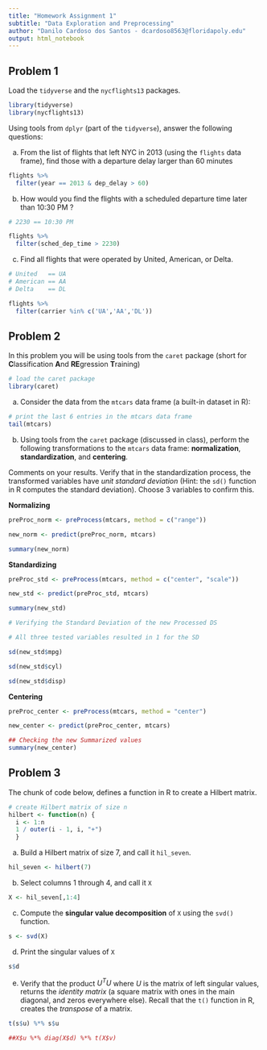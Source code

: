 ```yaml
---
title: "Homework Assignment 1"
subtitle: "Data Exploration and Preprocessing"
author: "Danilo Cardoso dos Santos - dcardoso8563@floridapoly.edu"
output: html_notebook
---
```


## Problem 1

Load the `tidyverse` and the `nycflights13` packages.

```r
library(tidyverse)
library(nycflights13)
```

Using tools from `dplyr` (part of the `tidyverse`), answer the following questions:


(a) From the list of flights that left NYC in 2013 (using the `flights` data frame), find those with a departure delay larger than 60 minutes

```r
flights %>%
  filter(year == 2013 & dep_delay > 60)
```

(b) How would you find the flights with a scheduled departure time later than 10:30 PM ? 

```r
# 2230 == 10:30 PM

flights %>%
  filter(sched_dep_time > 2230)
```


(c) Find all flights that were operated by United, American, or Delta.

```r
# United   == UA
# American == AA
# Delta    == DL

flights %>%
  filter(carrier %in% c('UA','AA','DL'))
```


## Problem 2

In this problem you will be using tools from the `caret` package (short for **C**lassification **A**nd **RE**gression **T**raining)

```r
# load the caret package
library(caret)
```

(a) Consider the data from the `mtcars` data frame (a built-in dataset in R): 

```r
# print the last 6 entries in the mtcars data frame
tail(mtcars)
```


(b) Using tools from the `caret` package (discussed in class), perform the following transformations to the `mtcars` data frame: **normalization**, **standardization**, and **centering**.

Comments on your results. Verify that in the standardization process, the transformed variables have _unit standard deviation_ (Hint: the `sd()` function in R computes the standard deviation). Choose 3 variables to confirm this. 


**Normalizing**

```r
preProc_norm <- preProcess(mtcars, method = c("range"))

new_norm <- predict(preProc_norm, mtcars)

summary(new_norm)
```


**Standardizing**

```r
preProc_std <- preProcess(mtcars, method = c("center", "scale"))

new_std <- predict(preProc_std, mtcars)

summary(new_std)

# Verifying the Standard Deviation of the new Processed DS

# All three tested variables resulted in 1 for the SD

sd(new_std$mpg)

sd(new_std$cyl)

sd(new_std$disp)
```


**Centering**

```r

preProc_center <- preProcess(mtcars, method = "center")

new_center <- predict(preProc_center, mtcars)

## Checking the new Summarized values
summary(new_center)
```


## Problem 3

The chunk of code below, defines a function in R to create a Hilbert matrix. 

```r
# create Hilbert matrix of size n 
hilbert <- function(n) { 
  i <- 1:n
  1 / outer(i - 1, i, "+") 
  }
```


(a) Build a Hilbert matrix of size 7, and call it `hil_seven`. 

```r

hil_seven <- hilbert(7)

```


(b) Select columns 1 through 4, and call it `X`

```r
X <- hil_seven[,1:4] 
```


(c) Compute the **singular value decomposition** of `X` using the `svd()` function.

```r

s <- svd(X)
```


(d) Print the singular values of `X`

```r
s$d
```


(e) Verify that the product $U^T U$ where $U$ is the matrix of left singular values, returns the _identity matrix_ (a square matrix with ones in the main diagonal, and zeros everywhere else). Recall that the `t()` function in R, creates the _transpose_ of a matrix.

```r

t(s$u) %*% s$u 

##X$u %*% diag(X$d) %*% t(X$v)
```




